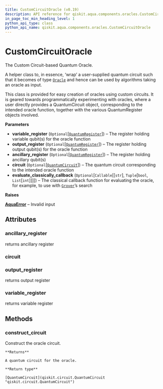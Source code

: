 ```yaml
---
title: CustomCircuitOracle (v0.19)
description: API reference for qiskit.aqua.components.oracles.CustomCircuitOracle in qiskit v0.19
in_page_toc_min_heading_level: 1
python_api_type: class
python_api_name: qiskit.aqua.components.oracles.CustomCircuitOracle
---
```


# CustomCircuitOracle

<Class id="qiskit.aqua.components.oracles.CustomCircuitOracle" isDedicatedPage={true} github="https://github.com/qiskit-community/qiskit-aqua/tree/stable/0.7/qiskit/aqua/components/oracles/custom_circuit_oracle.py" signature="CustomCircuitOracle(variable_register=None, output_register=None, ancillary_register=None, circuit=None, evaluate_classically_callback=None)" modifiers="class">
  The Custom Circuit-based Quantum Oracle.

  A helper class to, in essence, ‘wrap’ a user-supplied quantum circuit such that it becomes of type [`Oracle`](qiskit.aqua.components.oracles.Oracle "qiskit.aqua.components.oracles.Oracle") and hence can be used by algorithms taking an oracle as input.

  This class is provided for easy creation of oracles using custom circuits. It is geared towards programmatically experimenting with oracles, where a user directly provides a QuantumCircuit object, corresponding to the intended oracle function, together with the various QuantumRegister objects involved.

  **Parameters**

  *   **variable\_register** (`Optional`\[[`QuantumRegister`](qiskit.circuit.QuantumRegister "qiskit.circuit.quantumregister.QuantumRegister")]) – The register holding variable qubit(s) for the oracle function
  *   **output\_register** (`Optional`\[[`QuantumRegister`](qiskit.circuit.QuantumRegister "qiskit.circuit.quantumregister.QuantumRegister")]) – The register holding output qubit(s) for the oracle function
  *   **ancillary\_register** (`Optional`\[[`QuantumRegister`](qiskit.circuit.QuantumRegister "qiskit.circuit.quantumregister.QuantumRegister")]) – The register holding ancillary qubit(s)
  *   **circuit** (`Optional`\[[`QuantumCircuit`](qiskit.circuit.QuantumCircuit "qiskit.circuit.quantumcircuit.QuantumCircuit")]) – The quantum circuit corresponding to the intended oracle function
  *   **evaluate\_classically\_callback** (`Optional`\[`Callable`\[\[`str`], `Tuple`\[`bool`, `List`\[`int`]]]]) – The classical callback function for evaluating the oracle, for example, to use with [`Grover`](qiskit.aqua.algorithms.Grover "qiskit.aqua.algorithms.Grover")’s search

  **Raises**

  [**AquaError**](qiskit.aqua.AquaError "qiskit.aqua.AquaError") – Invalid input

  ## Attributes

  <span id="customcircuitoracle-ancillary-register" />

  ### ancillary\_register

  <Attribute id="qiskit.aqua.components.oracles.CustomCircuitOracle.ancillary_register">
    returns ancillary register
  </Attribute>

  <span id="customcircuitoracle-circuit" />

  ### circuit

  <Attribute id="qiskit.aqua.components.oracles.CustomCircuitOracle.circuit" />

  <span id="customcircuitoracle-output-register" />

  ### output\_register

  <Attribute id="qiskit.aqua.components.oracles.CustomCircuitOracle.output_register">
    returns output register
  </Attribute>

  <span id="customcircuitoracle-variable-register" />

  ### variable\_register

  <Attribute id="qiskit.aqua.components.oracles.CustomCircuitOracle.variable_register">
    returns variable register
  </Attribute>

  ## Methods

  <span id="customcircuitoracle-construct-circuit" />

  ### construct\_circuit

  <Function id="qiskit.aqua.components.oracles.CustomCircuitOracle.construct_circuit" signature="CustomCircuitOracle.construct_circuit()">
    Construct the oracle circuit.

    **Returns**

    A quantum circuit for the oracle.

    **Return type**

    [QuantumCircuit](qiskit.circuit.QuantumCircuit "qiskit.circuit.QuantumCircuit")
  </Function>
</Class>

